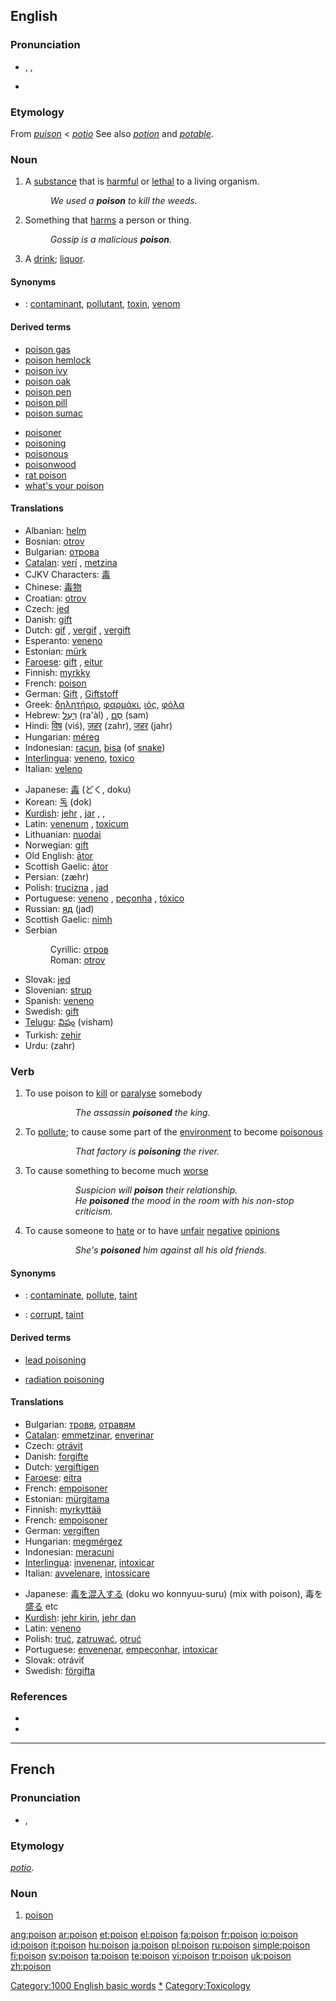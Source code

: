 {{see|poisson|Poisson}}
==English==
{{wikipedia}}

===Pronunciation===
*{{enPR|poi'zən}}, {{IPA|/ˈpɔɪz(ə)n/}}, {{SAMPA|/"pOIz(@)n/}}
*{{audio|en-us-poison.ogg|Audio (US)}}
*:{{rhymes|ɔɪzən}}

===Etymology===
From {{OF.}} ''[[puison]]'' < {{L.}} ''[[potio]]'' See also ''[[potion]]'' and ''[[potable]]''.

===Noun===
{{en-noun}}

# A [[substance]] that is [[harmful]] or [[lethal]] to a living organism.
#: ''We used a '''poison''' to kill the weeds.''
# Something that [[harm]]s a person or thing.
#: ''Gossip is a malicious '''poison'''.''
# {{idiomatic}} A [[drink]]; [[liquor]].

====Synonyms====
*{{italbrac|substance that is harmful}}: [[contaminant]], [[pollutant]], [[toxin]], [[venom]]

====Derived terms====
{{top2}}
*[[poison gas]]
*[[poison hemlock]]
*[[poison ivy]]
*[[poison oak]]
*[[poison pen]]
*[[poison pill]]
*[[poison sumac]]
{{mid2}}
*[[poisoner]]
*[[poisoning]]
*[[poisonous]]
*[[poisonwood]]
*[[rat poison]]
*[[what's your poison]]
{{bottom}}

====Translations====
{{trans-top|substance harmful to a living organism}}
*Albanian: [[helm]] {{m}}
*Bosnian: [[otrov#Bosnian|otrov]] {{m}}
*Bulgarian: [[отрова]] {{f}}
*[[Catalan]]: [[verí]] {{m}}, [[metzina]] {{f}}
*CJKV Characters: [[毒]]
*Chinese: [[毒物]]
*Croatian: [[otrov]] {{m}}
*Czech: [[jed]]  {{m}}
*Danish: [[gift]]
*Dutch: [[gif]] {{n}}, [[vergif]] {{n}}, [[vergift]] {{n}}
*Esperanto: [[veneno]]
*Estonian: [[mürk]]
*[[Faroese]]: [[gift]] {{f}}, [[eitur]] {{n}}
*Finnish: [[myrkky]]
*French: [[#French|poison]] {{m}}
*German: [[Gift]] {{n}}, [[Giftstoff]] {{m}}
*Greek: [[δηλητήριο]], [[φαρμάκι]], [[ιός]], [[φόλα]]
*Hebrew: [[רעל|רַעַל]] (ra'àl) {{m}}, [[סם|סַם]] (sam) {{m}}
*Hindi: [[विष]] (viś), [[ज़हर]] (zahr), [[जहर]] (jahr)
*Hungarian: [[méreg]]
*Indonesian: [[racun]], [[bisa]] (of [[snake]])
*[[Interlingua]]: [[veneno]], [[toxico]]
*Italian: [[veleno]] {{m}}
{{trans-mid}}
*Japanese: [[毒]] (どく, doku)
*Korean: [[독]] (dok)
*[[Kurdish]]: [[jehr]] {{f}}, [[jar]] {{f}}, {{KUchar|[[ده‌رمانخوارد]]}}, {{KUchar|[[ژه‌هر]]}}
*Latin: [[venenum]] {{n}}, [[toxicum]] {{n}}
*Lithuanian: [[nuodai]] {{n}}
*Norwegian: [[gift]] {{c}}
*Old English: [[ator|ātor]] {{n}}
*Scottish Gaelic: [[átor]]
*Persian: {{FAchar|[[زهر]]}} (zæhr)
*Polish: [[trucizna]] {{f}}, [[jad]] {{n}}
*Portuguese: [[veneno]] {{m}}, [[peçonha]] {{f}}, [[tóxico]] {{m}}
*Russian: [[яд]] (jad)
*Scottish Gaelic: [[nimh]] {{m}}
*Serbian
*:Cyrillic: [[отров#Serbian|отров]] {{m}}
*:Roman: [[otrov#Serbian|otrov]] {{m}}
*Slovak: [[jed]]  {{m}}
*Slovenian: [[strup]]  {{m}}
*Spanish: [[veneno]] {{m}}
*Swedish: [[gift#Swedish|gift]] {{n}}
*[[Telugu]]: [[విషం]] (visham)
*Turkish: [[zehir]]
*Urdu: {{URchar|[[زہر]]}} (zahr) {{m}}
{{trans-bottom}}

{{trans-top|something that harms}}
{{trans-mid}}
{{trans-bottom}}

{{trans-top|liquor}}
{{trans-mid}}
{{trans-bottom}}

===Verb===
{{en-verb}}

# {{transitive}} To use poison to [[kill]] or [[paralyse]] somebody
#::''The assassin '''poisoned''' the king.''
# {{transitive}} To [[pollute]]; to cause some part of the [[environment]] to become [[poisonous]]
#::''That factory is '''poisoning''' the river.''
# {{transitive}} To cause something to become much [[worse]]
#::''Suspicion will '''poison''' their relationship.''
#::''He '''poisoned''' the mood in the room with his non-stop criticism.''
# {{transitive}} To cause someone to [[hate]] or to have [[unfair]] [[negative]] [[opinion]]s
#::''She's '''poisoned''' him against all his old friends.''

====Synonyms====
*{{italbrac|to pollute}}: [[contaminate]], [[pollute]], [[taint]]
*{{italbrac|to cause to become worse}}: [[corrupt]], [[taint]]

====Derived terms====
{{top2}}
*[[lead poisoning]]
{{mid2}}
*[[radiation poisoning]]
{{bottom}}

====Translations====
{{trans-top|to use poison to kill or paralyse}}
*Bulgarian: [[тровя]], [[отравям]]
*[[Catalan]]: [[emmetzinar]], [[enverinar]]
*Czech: [[otrávit]]
*Danish: [[forgifte]]
*Dutch: [[vergiftigen]]
*[[Faroese]]: [[eitra]]
*French: [[empoisoner]]
*Estonian: [[mürgitama]]
*Finnish: [[myrkyttää]]
*French: [[empoisoner]]
*German: [[vergiften]]
*Hungarian: [[megmérgez]]
*Indonesian: [[racun|meracuni]]
*[[Interlingua]]: [[invenenar]], [[intoxicar]]
*Italian: [[avvelenare]], [[intossicare]]
{{trans-mid}}
*Japanese: [[毒]]を[[混入]]する (doku wo konnyuu-suru) (mix with poison), 毒を[[盛る]] etc
*[[Kurdish]]: [[jehr kirin]], [[jehr dan]]
*Latin: [[veneno]]
*Polish: [[truć]], [[zatruwać]], [[otruć]]
*Portuguese: [[envenenar]], [[empeçonhar]], [[intoxicar]]
*Slovak: otráviť
*Swedish: [[förgifta]]
{{trans-bottom}}

===References===
*{{R:Online Etymology Dictionary}}
*{{R:Webster 1913}}

[[Category:1000 English basic words]]
[[Category:Poisons|*]]
[[Category:Toxicology]]

----

==French==

===Pronunciation===
*{{IPA|/pwazɔ̃ /}}, {{SAMPA|/pwazO~/}}

===Etymology===
{{L.|fr}} ''[[potio]]''.

===Noun===
{{fr-noun-reg|m}}

# [[#English|poison]]

[[ang:poison]]
[[ar:poison]]
[[et:poison]]
[[el:poison]]
[[fa:poison]]
[[fr:poison]]
[[io:poison]]
[[id:poison]]
[[it:poison]]
[[hu:poison]]
[[ja:poison]]
[[pl:poison]]
[[ru:poison]]
[[simple:poison]]
[[fi:poison]]
[[sv:poison]]
[[ta:poison]]
[[te:poison]]
[[vi:poison]]
[[tr:poison]]
[[uk:poison]]
[[zh:poison]]